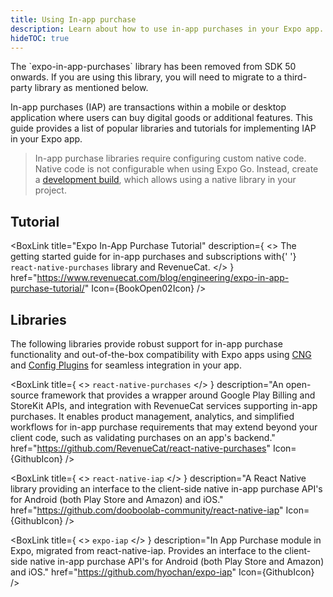 ```yaml
---
title: Using In-app purchase
description: Learn about how to use in-app purchases in your Expo app.
hideTOC: true
---
```




<RedirectNotification>
  The `expo-in-app-purchases` library has been removed from SDK 50 onwards. If you are using this
  library, you will need to migrate to a third-party library as mentioned below.
</RedirectNotification>

In-app purchases (IAP) are transactions within a mobile or desktop application where users can buy digital goods or additional features. This guide provides a list of popular libraries and tutorials for implementing IAP in your Expo app.

> In-app purchase libraries require configuring custom native code. Native code is not configurable when using Expo Go. Instead, create a [development build](/develop/development-builds/introduction/), which allows using a native library in your project.

## Tutorial

<BoxLink
  title="Expo In-App Purchase Tutorial"
  description={
    <>
      The getting started guide for in-app purchases and subscriptions with{' '}
      <CODE>react-native-purchases</CODE> library and RevenueCat.
    </>
  }
  href="https://www.revenuecat.com/blog/engineering/expo-in-app-purchase-tutorial/"
  Icon={BookOpen02Icon}
/>

## Libraries

The following libraries provide robust support for in-app purchase functionality and out-of-the-box compatibility with Expo apps using [CNG](/workflow/continuous-native-generation/) and [Config Plugins](/config-plugins/introduction/) for seamless integration in your app.

<BoxLink
  title={
    <>
      <CODE>react-native-purchases</CODE>
    </>
  }
  description="An open-source framework that provides a wrapper around Google Play Billing and StoreKit APIs, and integration with RevenueCat services supporting in-app purchases. It enables product management, analytics, and simplified workflows for in-app purchase requirements that may extend beyond your client code, such as validating purchases on an app's backend."
  href="https://github.com/RevenueCat/react-native-purchases"
  Icon={GithubIcon}
/>

<BoxLink
  title={
    <>
      <CODE>react-native-iap</CODE>
    </>
  }
  description="A React Native library providing an interface to the client-side native in-app purchase API's for Android (both Play Store and Amazon) and iOS."
  href="https://github.com/dooboolab-community/react-native-iap"
  Icon={GithubIcon}
/>

<BoxLink
  title={
    <>
      <CODE>expo-iap</CODE>
    </>
  }
  description="In App Purchase module in Expo, migrated from react-native-iap. Provides an interface to the client-side native in-app purchase API's for Android (both Play Store and Amazon) and iOS."
  href="https://github.com/hyochan/expo-iap"
  Icon={GithubIcon}
/>
